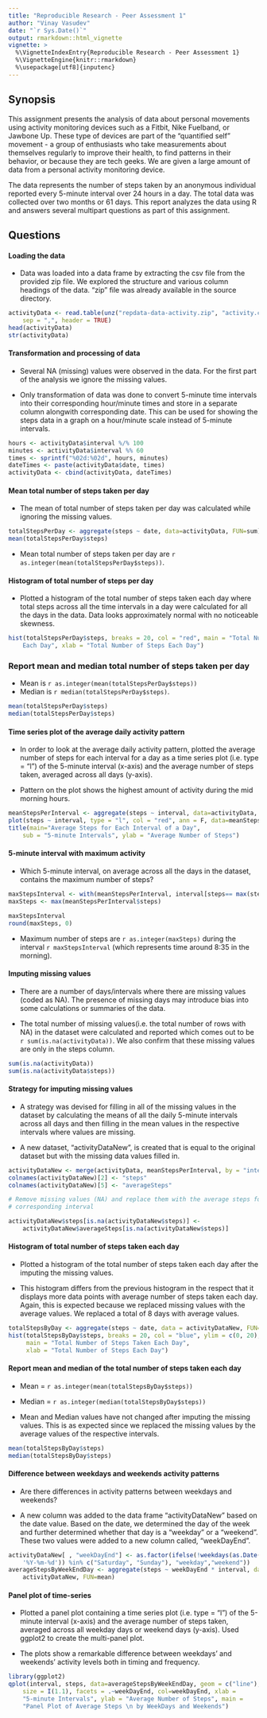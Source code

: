 ```yaml
---
title: "Reproducible Research - Peer Assessment 1"
author: "Vinay Vasudev"
date: "`r Sys.Date()`"
output: rmarkdown::html_vignette
vignette: >
  %\VignetteIndexEntry{Reproducible Research - Peer Assessment 1}
  %\VignetteEngine{knitr::rmarkdown}
  %\usepackage[utf8]{inputenc}
---
```


## Synopsis

This assignment presents the analysis of data about personal movements using activity monitoring devices such as a Fitbit, Nike Fuelband, or Jawbone Up. These type of devices are part of the "quantified self" movement - a group of enthusiasts who take measurements about themselves regularly to improve their health, to find patterns in their behavior, or because they are tech geeks. We are given a large amount of data from a personal activity monitoring device.

The data represents the number of steps taken by an anonymous individual reported every 5-minute interval over 24 hours in a day. The total data was collected over two months or 61 days. This report analyzes the data using R and answers several multipart questions as part of this assignment.

## Questions

#### Loading the data

* Data was loaded into a data frame by extracting the csv file from the provided zip file. We explored the structure and various column headings of the data. "zip" file was already available in the source directory.

```r
activityData <- read.table(unz("repdata-data-activity.zip", "activity.csv"),
    sep = ",", header = TRUE)
head(activityData)
str(activityData)
```

#### Transformation and processing of data

* Several NA (missing) values were observed in the data. For the first part of the analysis we ignore the missing values.

* Only transformation of data was done to convert 5-minute time intervals into their corresponding hour/minute times and store in a separate column alongwith corresponding date. This can be used for showing the steps data in a graph on a hour/minute scale instead of 5-minute intervals.

```r
hours <- activityData$interval %/% 100
minutes <- activityData$interval %% 60
times <- sprintf("%02d:%02d", hours, minutes)
dateTimes <- paste(activityData$date, times)
activityData <- cbind(activityData, dateTimes)
```

#### Mean total number of steps taken per day

* The mean of total number of steps taken per day was calculated while ignoring the  missing values. 

```r
totalStepsPerDay <- aggregate(steps ~ date, data=activityData, FUN=sum)
mean(totalStepsPerDay$steps)
```

* Mean total number of steps taken per day are `r as.integer(mean(totalStepsPerDay$steps))`.

#### Histogram of total number of steps per day

* Plotted a histogram of the total number of steps taken each day where total steps across all the time intervals in a day were calculated for all the days in the data. Data looks approximately normal with no noticeable skewness. 

```r
hist(totalStepsPerDay$steps, breaks = 20, col = "red", main = "Total Number of Steps Taken
    Each Day", xlab = "Total Number of Steps Each Day")
```

### Report mean and median total number of steps taken per day 

* Mean is `r as.integer(mean(totalStepsPerDay$steps))`
* Median is `r median(totalStepsPerDay$steps)`.

```r
mean(totalStepsPerDay$steps)
median(totalStepsPerDay$steps)
```

#### Time series plot of the average daily activity pattern

* In order to look at the average daily activity pattern, plotted the average number of steps for each interval for a day as a time series plot (i.e. type = "l") of the 5-minute interval (x-axis) and the average number of steps taken, averaged across all days (y-axis).

* Pattern on the plot shows the highest amount of activity during the mid morning hours.

```r
meanStepsPerInterval <- aggregate(steps ~ interval, data=activityData, FUN=mean)
plot(steps ~ interval, type = "l", col = "red", ann = F, data=meanStepsPerInterval)
title(main="Average Steps for Each Interval of a Day",
    sub = "5-minute Intervals", ylab = "Average Number of Steps")
```

#### 5-minute interval with maximum activity

* Which 5-minute interval, on average across all the days in the dataset, contains the maximum number of steps?

```r
maxStepsInterval <- with(meanStepsPerInterval, interval[steps== max(steps)])
maxSteps <- max(meanStepsPerInterval$steps)

maxStepsInterval
round(maxSteps, 0)
```

* Maximum number of steps are `r as.integer(maxSteps)` during the interval `r maxStepsInterval` (which represents time around 8:35 in the morning).

#### Imputing missing values

* There are a number of days/intervals where there are missing values (coded as NA). The presence of missing days may introduce bias into some calculations or summaries of the data.

* The total number of missing values(i.e. the total number of rows with NA) in the dataset were calculated and reported which comes out to be `r sum(is.na(activityData))`. We also confirm that these missing values are only in the steps column.

```r
sum(is.na(activityData))
sum(is.na(activityData$steps))
```

#### Strategy for imputing missing values

* A strategy was devised for filling in all of the missing values in the dataset by calculating the means of all the daily 5-minute intervals across all days and then  filling in the mean values in the respective intervals where values are missing.

* A new dataset, "activityDataNew", is created that is equal to the original dataset but with the missing data values filled in.

```r
activityDataNew <- merge(activityData, meanStepsPerInterval, by = "interval")
colnames(activityDataNew)[2] <- "steps"
colnames(activityDataNew)[5] <- "averageSteps"

# Remove missing values (NA) and replace them with the average steps for the
# corresponding interval

activityDataNew$steps[is.na(activityDataNew$steps)] <-
    activityDataNew$averageSteps[is.na(activityDataNew$steps)]
```

#### Histogram of total number of steps taken each day

* Plotted a histogram of the total number of steps taken each day after the imputing the missing values.

* This histogram differs from the previous histogram in the respect that it displays more data points with average number of steps taken each day. Again, this is expected because we replaced missing values with the average values. We replaced a total of 8 days with average values.

```r
totalStepsByDay <- aggregate(steps ~ date, data = activityDataNew, FUN=sum)
hist(totalStepsByDay$steps, breaks = 20, col = "blue", ylim = c(0, 20),
     main = "Total Number of Steps Taken Each Day",
     xlab = "Total Number of Steps Each Day")
```

#### Report mean and median of the total number of steps taken each day

* Mean = `r as.integer(mean(totalStepsByDay$steps))`
* Median = `r as.integer(median(totalStepsByDay$steps))`

* Mean and Median values have not changed after imputing the missing values. This is as expected since we replaced the missing values by the average values of the respective intervals.

```r
mean(totalStepsByDay$steps)
median(totalStepsByDay$steps)
```

#### Difference between weekdays and weekends activity patterns

* Are there differences in activity patterns between weekdays and weekends?

* A new column was added to the data frame "activityDataNew" based on the date value. Based on the date, we determined the day of the week and further determined whether that day is a "weekday" or a "weekend". These two values were added to a new column called, "weekDayEnd".

```r
activityDataNew[ , "weekDayEnd"] <- as.factor(ifelse(!weekdays(as.Date(activityDataNew$date,
    '%Y-%m-%d')) %in% c("Saturday", "Sunday"), "weekday","weekend"))
averageStepsByWeekEndDay <- aggregate(steps ~ weekDayEnd * interval, data =
    activityDataNew, FUN=mean)
```

#### Panel plot of time-series

* Plotted a panel plot containing a time series plot (i.e. type = "l") of the 5-minute interval (x-axis) and the average number of steps taken, averaged across all weekday days or weekend days (y-axis). Used ggplot2 to create the multi-panel plot.

* The plots show a remarkable difference between weekdays' and weekends' activity levels both in timing and frequency.

```r
library(ggplot2)
qplot(interval, steps, data=averageStepsByWeekEndDay, geom = c("line"),
    size = I(1.1), facets = .~weekDayEnd, col=weekDayEnd, xlab = 
    "5-minute Intervals", ylab = "Average Number of Steps", main =
    "Panel Plot of Average Steps \n by WeekDays and Weekends")
```